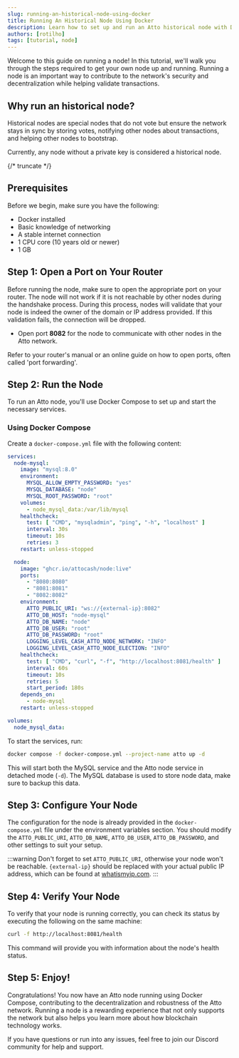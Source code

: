 ```yaml
---
slug: running-an-historical-node-using-docker
title: Running An Historical Node Using Docker
description: Learn how to set up and run an Atto historical node with Docker, helping the entire network stay on track. By storing and sharing votes, assisting with transaction verification, and supporting new nodes as they join, you’ll strengthen the Atto network’s stability, boost its security, and keep the blockchain in sync.
authors: [rotilho]
tags: [tutorial, node]
---
```


Welcome to this guide on running a node! In this tutorial, we'll walk you through the steps required to get your own node up and running. Running a node is an important way to contribute to the network's security and decentralization while helping validate transactions.

## Why run an historical node?
Historical nodes are special nodes that do not vote but ensure the network stays in sync by storing votes, notifying other nodes about transactions, and helping other nodes to bootstrap.

Currently, any node without a private key is considered a historical node.

{/* truncate */}

## Prerequisites

Before we begin, make sure you have the following:

- Docker installed
- Basic knowledge of networking
- A stable internet connection
- 1 CPU core (10 years old or newer)
- 1 GB

## Step 1: Open a Port on Your Router

Before running the node, make sure to open the appropriate port on your router. The node will not work if it is not reachable by other nodes during the handshake process. During this process, nodes will validate that your node is indeed the owner of the domain or IP address provided. If this validation fails, the connection will be dropped.

- Open port **8082** for the node to communicate with other nodes in the Atto network.

Refer to your router's manual or an online guide on how to open ports, often called 'port forwarding'.

## Step 2: Run the Node

To run an Atto node, you'll use Docker Compose to set up and start the necessary services.

### Using Docker Compose

Create a `docker-compose.yml` file with the following content:

```yaml
services:
  node-mysql:
    image: "mysql:8.0"
    environment:
      MYSQL_ALLOW_EMPTY_PASSWORD: "yes"
      MYSQL_DATABASE: "node"
      MYSQL_ROOT_PASSWORD: "root"
    volumes:
      - node_mysql_data:/var/lib/mysql
    healthcheck:
      test: [ "CMD", "mysqladmin", "ping", "-h", "localhost" ]
      interval: 30s
      timeout: 10s
      retries: 3
    restart: unless-stopped

  node:
    image: "ghcr.io/attocash/node:live"
    ports:
      - "8080:8080"
      - "8081:8081"
      - "8082:8082"
    environment:
      ATTO_PUBLIC_URI: "ws://{external-ip}:8082"
      ATTO_DB_HOST: "node-mysql"
      ATTO_DB_NAME: "node"
      ATTO_DB_USER: "root"
      ATTO_DB_PASSWORD: "root"
      LOGGING_LEVEL_CASH_ATTO_NODE_NETWORK: "INFO"
      LOGGING_LEVEL_CASH_ATTO_NODE_ELECTION: "INFO"
    healthcheck:
      test: [ "CMD", "curl", "-f", "http://localhost:8081/health" ]
      interval: 60s
      timeout: 10s
      retries: 5
      start_period: 180s
    depends_on:
      - node-mysql
    restart: unless-stopped

volumes:
  node_mysql_data:
```

To start the services, run:

```bash
docker compose -f docker-compose.yml --project-name atto up -d
```

This will start both the MySQL service and the Atto node service in detached mode (`-d`). The MySQL database is used to store node data, make sure to backup this data.

## Step 3: Configure Your Node

The configuration for the node is already provided in the `docker-compose.yml` file under the environment variables section. You should modify the `ATTO_PUBLIC_URI`, `ATTO_DB_NAME`, `ATTO_DB_USER`, `ATTO_DB_PASSWORD`, and other settings to suit your setup.

:::warning
Don't forget to set `ATTO_PUBLIC_URI`, otherwise your node won't be reachable. `{external-ip}` should be replaced with your actual public IP address, which can be found at [whatismyip.com](https://whatismyipaddress.com/).
:::

## Step 4: Verify Your Node

To verify that your node is running correctly, you can check its status by executing the following on the same machine:

```bash
curl -f http://localhost:8081/health
```

This command will provide you with information about the node's health status.

## Step 5: Enjoy!

Congratulations! You now have an Atto node running using Docker Compose, contributing to the decentralization and robustness of the Atto network. Running a node is a rewarding experience that not only supports the network but also helps you learn more about how blockchain technology works.

If you have questions or run into any issues, feel free to join our Discord community for help and support.
